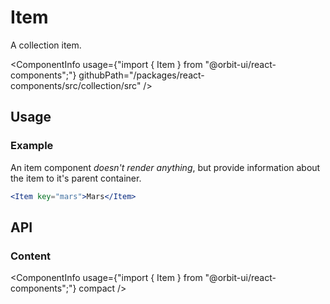 
<Meta
    title="Collection/Item"
    id="item"
/>

# Item

<Tagline>A collection item.</Tagline>

<ComponentInfo
    usage={"import { Item } from \"@orbit-ui/react-components\";"}
    githubPath="/packages/react-components/src/collection/src"
/>

## Usage

### Example

An item component *doesn't render anything*, but provide information about the item to it's parent container.

```jsx
<Item key="mars">Mars</Item>
```

## API

### Content

<ComponentInfo
    usage={"import { Item } from \"@orbit-ui/react-components\";"}
    compact
/>

<ArgsTable of={InnerItem} />
